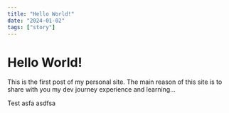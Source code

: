 ```yaml
---
title: "Hello World!"
date: "2024-01-02"
tags: ["story"]
---
```


# Hello World!

This is the first post of my personal site. The main reason of this site is to share with you my dev journey experience and learning...

Test
asfa
asdfsa
